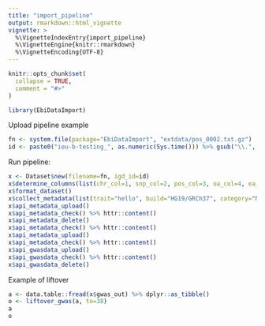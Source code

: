 ```yaml
---
title: "import_pipeline"
output: rmarkdown::html_vignette
vignette: >
  %\VignetteIndexEntry{import_pipeline}
  %\VignetteEngine{knitr::rmarkdown}
  %\VignetteEncoding{UTF-8}
---
```


```r
knitr::opts_chunk$set(
  collapse = TRUE,
  comment = "#>"
)
```

```r
library(EbiDataImport)
```


Upload pipeline example

```r
fn <- system.file(package="EbiDataImport", "extdata/pos_0002.txt.gz")
id <- paste0("ieu-b-testing_", as.numeric(Sys.time())) %>% gsub("\\.", "_", .)
```

Run pipeline:

```r
x <- Dataset$new(filename=fn, igd_id=id)
x$determine_columns(list(chr_col=1, snp_col=2, pos_col=3, oa_col=4, ea_col=5, eaf_col=6, beta_col=7, se_col=8, pval_col=9))
x$format_dataset()
x$collect_metadata(list(trait="hello", build="HG19/GRCh37", category="NA", subcategory="NA", group_name="public", population="European", sex="Males", note='asdasd'))
x$api_metadata_upload()
x$api_metadata_check() %>% httr::content()
x$api_metadata_delete()
x$api_metadata_check() %>% httr::content()
x$api_metadata_upload()
x$api_metadata_check() %>% httr::content()
x$api_gwasdata_upload()
x$api_gwasdata_check() %>% httr::content()
x$api_gwasdata_delete()
```

Example of liftover

```r
a <- data.table::fread(x$gwas_out) %>% dplyr::as_tibble()
o <- liftover_gwas(a, to=38)
a
o
```
